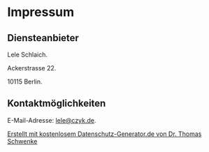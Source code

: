 <h1>Impressum</h1>
<h2 id="m46">Diensteanbieter</h2>
<p>Lele Schlaich.</p>
<p>Ackerstrasse 22.</p>
<p>10115 Berlin.</p>
<h2 id="m56">Kontaktmöglichkeiten</h2>
<p>
  E-Mail-Adresse: <a href="mailto:lele@czyk.de">lele@czyk.de</a>.
</p>
<p class="seal">
  <a
    href="https://datenschutz-generator.de/?l=de"
    title="Rechtstext von Dr. Schwenke - für weitere Informationen bitte anklicken."
    target="_blank"
    rel="noopener noreferrer nofollow"
  >
    Erstellt mit kostenlosem Datenschutz-Generator.de von Dr. Thomas Schwenke
  </a>
</p>

